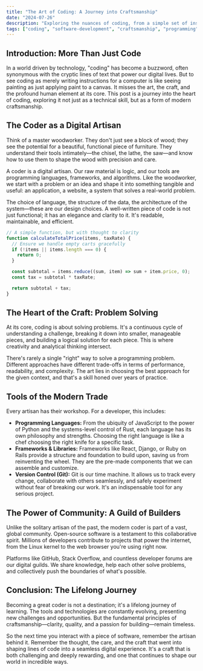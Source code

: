 ```yaml
---
title: "The Art of Coding: A Journey into Craftsmanship"
date: "2024-07-26"
description: "Exploring the nuances of coding, from a simple set of instructions to a form of digital craftsmanship. This post delves into the art, science, and community behind writing code."
tags: ["coding", "software-development", "craftsmanship", "programming"]
---
```


## Introduction: More Than Just Code

In a world driven by technology, "coding" has become a buzzword, often synonymous with the cryptic lines of text that power our digital lives. But to see coding as merely writing instructions for a computer is like seeing painting as just applying paint to a canvas. It misses the art, the craft, and the profound human element at its core. This post is a journey into the heart of coding, exploring it not just as a technical skill, but as a form of modern craftsmanship.

## The Coder as a Digital Artisan

Think of a master woodworker. They don't just see a block of wood; they see the potential for a beautiful, functional piece of furniture. They understand their tools intimately—the chisel, the lathe, the saw—and know how to use them to shape the wood with precision and care.

A coder is a digital artisan. Our raw material is logic, and our tools are programming languages, frameworks, and algorithms. Like the woodworker, we start with a problem or an idea and shape it into something tangible and useful: an application, a website, a system that solves a real-world problem.

The choice of language, the structure of the data, the architecture of the system—these are our design choices. A well-written piece of code is not just functional; it has an elegance and clarity to it. It's readable, maintainable, and efficient.

```javascript
// A simple function, but with thought to clarity
function calculateTotalPrice(items, taxRate) {
  // Ensure we handle empty carts gracefully
  if (!items || items.length === 0) {
    return 0;
  }

  const subtotal = items.reduce((sum, item) => sum + item.price, 0);
  const tax = subtotal * taxRate;

  return subtotal + tax;
}
```

## The Heart of the Craft: Problem Solving

At its core, coding is about solving problems. It's a continuous cycle of understanding a challenge, breaking it down into smaller, manageable pieces, and building a logical solution for each piece. This is where creativity and analytical thinking intersect.

There's rarely a single "right" way to solve a programming problem. Different approaches have different trade-offs in terms of performance, readability, and complexity. The art lies in choosing the best approach for the given context, and that's a skill honed over years of practice.

## Tools of the Modern Trade

Every artisan has their workshop. For a developer, this includes:

- **Programming Languages:** From the ubiquity of JavaScript to the power of Python and the systems-level control of Rust, each language has its own philosophy and strengths. Choosing the right language is like a chef choosing the right knife for a specific task.
- **Frameworks & Libraries:** Frameworks like React, Django, or Ruby on Rails provide a structure and foundation to build upon, saving us from reinventing the wheel. They are the pre-made components that we can assemble and customize.
- **Version Control (Git):** Git is our time machine. It allows us to track every change, collaborate with others seamlessly, and safely experiment without fear of breaking our work. It's an indispensable tool for any serious project.

## The Power of Community: A Guild of Builders

Unlike the solitary artisan of the past, the modern coder is part of a vast, global community. Open-source software is a testament to this collaborative spirit. Millions of developers contribute to projects that power the internet, from the Linux kernel to the web browser you're using right now.

Platforms like GitHub, Stack Overflow, and countless developer forums are our digital guilds. We share knowledge, help each other solve problems, and collectively push the boundaries of what's possible.

## Conclusion: The Lifelong Journey

Becoming a great coder is not a destination; it's a lifelong journey of learning. The tools and technologies are constantly evolving, presenting new challenges and opportunities. But the fundamental principles of craftsmanship—clarity, quality, and a passion for building—remain timeless.

So the next time you interact with a piece of software, remember the artisan behind it. Remember the thought, the care, and the craft that went into shaping lines of code into a seamless digital experience. It's a craft that is both challenging and deeply rewarding, and one that continues to shape our world in incredible ways.
